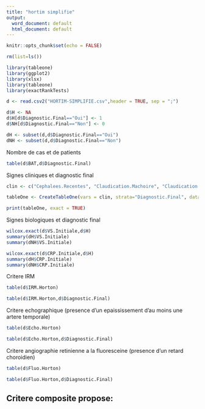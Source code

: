 ```yaml
---
title: "hortim simplifie"
output:
  word_document: default
  html_document: default
---
```


```r

knitr::opts_chunk$set(echo = FALSE)

rm(list=ls())

library(tableone)
library(ggplot2)
library(xlsx)
library(tableone)
library(exactRankTests)

d <- read.csv2("HORTIM-SIMPLIFIE.csv",header = TRUE, sep = ";")

d$H <- NA
d$H[d$Diagnostic.Final=="Oui"] <- 1
d$NH[d$Diagnostic.Final=="Non"] <- 0

dH <- subset(d,d$Diagnostic.Final=="Oui")
dNH <- subset(d,d$Diagnostic.Final=="Non")

```

Nombre de cas et de patients
```r
table(d$BAT,d$Diagnostic.Final)
```

Signes cliniques et diagnostic final
```r
clin <- c("Cephalees.Recentes", "Claudication.Machoire", "Claudication.Langue", "Troubles.Deglutition","Cecite","Diplopie.Symptome","Vision.Trouble","Hypersensibilite.Cuir.Chevelu","Inducation.Cuir.Chevelu","Nodules.Adistance.AT","Anomalie.Palpation.AT", "Douleurs.Faciales","Sensation.Oedeme.Facial","Fievre","Amaigrissement.Sup.10pcent","Anorexie","Malaise","Asthenie","Douleurs.Ceintures","Amaurose.Fugace","Baisse.Acuite.Visuelle")

tableOne <- CreateTableOne(vars = clin, strata="Diagnostic.Final", data = d)

print(tableOne, exact = TRUE)
```


Signes biologiques et diagnostic final
```r

wilcox.exact(d$VS.Initiale,d$H)
summary(dH$VS.Initiale)
summary(dNH$VS.Initiale)

wilcox.exact(d$CRP.Initiale,d$H)
summary(dH$CRP.Initiale)
summary(dNH$CRP.Initiale)
```

Critere IRM
```r
table(d$IRM.Horton)

table(d$IRM.Horton,d$Diagnostic.Final)
```

Critere echographique (presence d'un epaississement d'au moins une artere temporale)
```r
table(d$Echo.Horton)

table(d$Echo.Horton,d$Diagnostic.Final)
```

Critere angiographie retinienne a la fluoresceine (presence d'un retard choroidien)
```r
table(d$Fluo.Horton)

table(d$Fluo.Horton,d$Diagnostic.Final)
```

Critere composite propose: 
- 
